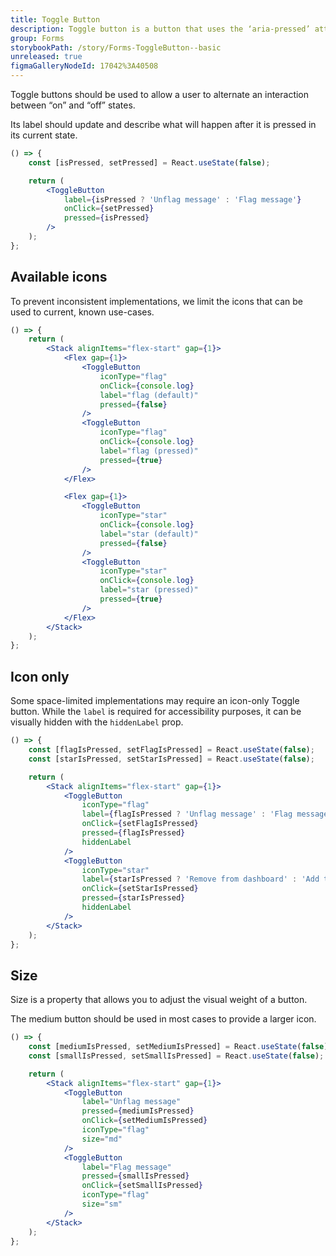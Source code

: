 ```yaml
---
title: Toggle Button
description: Toggle button is a button that uses the ‘aria-pressed’ attribute to an element with a role of button to represent and on/off state.
group: Forms
storybookPath: /story/Forms-ToggleButton--basic
unreleased: true
figmaGalleryNodeId: 17042%3A40508
---
```


Toggle buttons should be used to allow a user to alternate an interaction between “on” and “off” states.

Its label should update and describe what will happen after it is pressed in its current state.

```jsx live
() => {
	const [isPressed, setPressed] = React.useState(false);

	return (
		<ToggleButton
			label={isPressed ? 'Unflag message' : 'Flag message'}
			onClick={setPressed}
			pressed={isPressed}
		/>
	);
};
```

## Available icons

To prevent inconsistent implementations, we limit the icons that can be used to current, known use-cases.

```jsx live
() => {
	return (
		<Stack alignItems="flex-start" gap={1}>
			<Flex gap={1}>
				<ToggleButton
					iconType="flag"
					onClick={console.log}
					label="flag (default)"
					pressed={false}
				/>
				<ToggleButton
					iconType="flag"
					onClick={console.log}
					label="flag (pressed)"
					pressed={true}
				/>
			</Flex>

			<Flex gap={1}>
				<ToggleButton
					iconType="star"
					onClick={console.log}
					label="star (default)"
					pressed={false}
				/>
				<ToggleButton
					iconType="star"
					onClick={console.log}
					label="star (pressed)"
					pressed={true}
				/>
			</Flex>
		</Stack>
	);
};
```

## Icon only

Some space-limited implementations may require an icon-only Toggle button. While the `label` is required for accessibility purposes, it can be visually hidden with the `hiddenLabel` prop.

```jsx live
() => {
	const [flagIsPressed, setFlagIsPressed] = React.useState(false);
	const [starIsPressed, setStarIsPressed] = React.useState(false);

	return (
		<Stack alignItems="flex-start" gap={1}>
			<ToggleButton
				iconType="flag"
				label={flagIsPressed ? 'Unflag message' : 'Flag message'}
				onClick={setFlagIsPressed}
				pressed={flagIsPressed}
				hiddenLabel
			/>
			<ToggleButton
				iconType="star"
				label={starIsPressed ? 'Remove from dashboard' : 'Add to dashboard'}
				onClick={setStarIsPressed}
				pressed={starIsPressed}
				hiddenLabel
			/>
		</Stack>
	);
};
```

## Size

Size is a property that allows you to adjust the visual weight of a button.

The medium button should be used in most cases to provide a larger icon.

```jsx live
() => {
	const [mediumIsPressed, setMediumIsPressed] = React.useState(false);
	const [smallIsPressed, setSmallIsPressed] = React.useState(false);

	return (
		<Stack alignItems="flex-start" gap={1}>
			<ToggleButton
				label="Unflag message"
				pressed={mediumIsPressed}
				onClick={setMediumIsPressed}
				iconType="flag"
				size="md"
			/>
			<ToggleButton
				label="Flag message"
				pressed={smallIsPressed}
				onClick={setSmallIsPressed}
				iconType="flag"
				size="sm"
			/>
		</Stack>
	);
};
```
